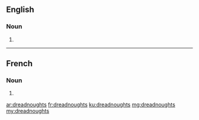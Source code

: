 ==English==

===Noun===
{{head|en}}

# {{plural of|dreadnought}}

----

==French==

===Noun===
{{head|fr|g=m-p}} {{p}}

# {{plural of|dreadnought|lang=fr}}

[[ar:dreadnoughts]]
[[fr:dreadnoughts]]
[[ku:dreadnoughts]]
[[mg:dreadnoughts]]
[[my:dreadnoughts]]